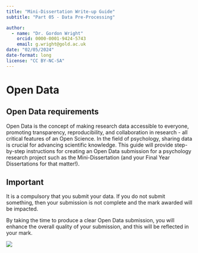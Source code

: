 ```yaml
---
title: "Mini-Dissertation Write-up Guide"
subtitle: "Part 05 - Data Pre-Processing"

author: 
  - name: "Dr. Gordon Wright"
    orcid: 0000-0001-9424-5743
    email: g.wright@gold.ac.uk
date: "02/05/2024"
date-format: long
license: "CC BY-NC-SA"
---
```


# Open Data

## Open Data requirements

Open Data is the concept of making research data accessible to everyone,
promoting transparency, reproducibility, and collaboration in research -
all critical features of an Open Science. In the field of psychology,
sharing data is crucial for advancing scientific knowledge. This guide
will provide step-by-step instructions for creating an Open Data
submission for a psychology research project such as the
Mini-Dissertation (and your Final Year Dissertations for that matter!).

::: callout-important
## Important

It is a compulsory that you submit your data. If you do not submit
something, then your submission is not complete and the mark awarded
will be impacted.

By taking the time to produce a clear Open Data submission, you will
enhance the overall quality of your submission, and this will be
reflected in your mark.
:::

![](images/Lecture15_1.png)
